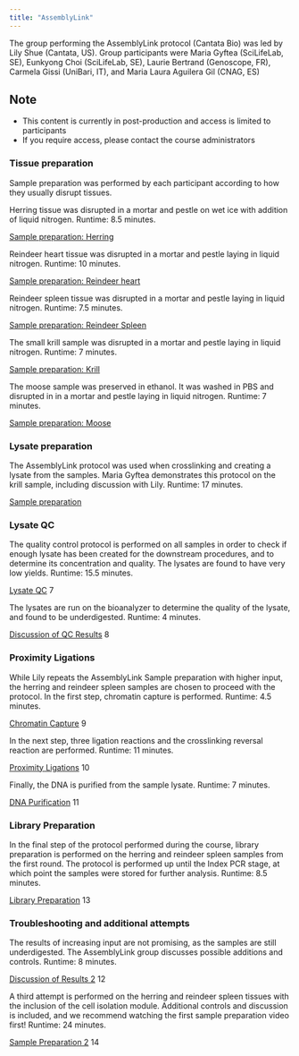 ```yaml
---
title: "AssemblyLink"
---
```


The group performing the AssemblyLink protocol (Cantata Bio) was led by Lily Shue (Cantata, US). Group participants were Maria Gyftea (SciLifeLab, SE), Eunkyong Choi (SciLifeLab, SE), Laurie Bertrand (Genoscope, FR), Carmela Gissi (UniBari, IT), and Maria Laura Aguilera Gil (CNAG, ES)

::: {.callout-caution}
## Note
- This content is currently in post-production and access is limited to participants
- If you require access, please contact the course administrators
:::

### Tissue preparation
Sample preparation was performed by each participant according to how they usually disrupt tissues.

Herring tissue was disrupted in a mortar and pestle on wet ice with addition of liquid nitrogen. Runtime: 8.5 minutes.

[Sample preparation: Herring](https://drive.google.com/file/d/1RMHJ6ZeyUOB9U1tt1SUSLXNLePQ9kK6q/view?usp=share_link)

Reindeer heart tissue was disrupted in a mortar and pestle laying in liquid nitrogen. Runtime: 10 minutes.

[Sample preparation: Reindeer heart](https://drive.google.com/file/d/1RMHJ6ZeyUOB9U1tt1SUSLXNLePQ9kK6q/view?usp=share_link)

Reindeer spleen tissue was disrupted in a mortar and pestle laying in liquid nitrogen. Runtime: 7.5 minutes.

[Sample preparation: Reindeer Spleen](https://drive.google.com/file/d/1MhB2nriZTgqXvuvgqGboufWh8752m0vN/view?usp=share_link)

The small krill sample was disrupted in a mortar and pestle laying in liquid nitrogen. Runtime: 7 minutes.

[Sample preparation: Krill](https://drive.google.com/file/d/1SyE0UxsAOxvrUekNXRUDxTY9nYIk8TE5/view?usp=share_link)

The moose sample was preserved in ethanol. It was washed in PBS and disrupted in in a mortar and pestle laying in liquid nitrogen. Runtime: 7 minutes.

[Sample preparation: Moose](https://drive.google.com/file/d/1HqSq1-1xQtSqcGBplhx9hA7anHzISHQg/view?usp=share_link)


### Lysate preparation
The AssemblyLink protocol was used when crosslinking and creating a lysate from the samples. Maria Gyftea demonstrates this protocol on the krill sample, including discussion with Lily. Runtime: 17 minutes.

[Sample preparation](https://drive.google.com/file/d/1IPzXI3UNz9-fk1QNUXuzLIjj-l36eN7v/view?usp=share_link)

### Lysate QC
The quality control protocol is performed on all samples in order to check if enough lysate has been created for the downstream procedures, and to determine its concentration and quality. The lysates are found to have very low yields. Runtime: 15.5 minutes.

[Lysate QC](https://drive.google.com/file/d/1tQ7TDlHggBew9_GcAXTs8FwZXWx361Uf/view?usp=share_link) 7

The lysates are run on the bioanalyzer to determine the quality of the lysate, and found to be underdigested. Runtime: 4 minutes.

[Discussion of QC Results](https://drive.google.com/file/d/1BKO503pT0kEbuHUxI5GG7k52EniKyMg2/view?usp=share_link) 8

### Proximity Ligations
While Lily repeats the AssemblyLink Sample preparation with higher input, the herring and reindeer spleen samples are chosen to proceed with the protocol. In the first step, chromatin capture is performed. Runtime: 4.5 minutes.

[Chromatin Capture](https://drive.google.com/file/d/1jXsMxl2Su-FTb32Rby2cZuww1YFbbHFp/view?usp=share_link) 9

In the next step, three ligation reactions and the crosslinking reversal reaction are performed. Runtime: 11 minutes.

[Proximity Ligations](https://drive.google.com/file/d/122GR9Yz37t0CWi7f3JFwTT39o8K5X2jY/view?usp=share_link) 10

Finally, the DNA is purified from the sample lysate. Runtime: 7 minutes.

[DNA Purification](https://drive.google.com/file/d/11I5Ems-GHUMMOyrOZcm4GfIj5LsS5JwY/view?usp=share_link) 11 

### Library Preparation
In the final step of the protocol performed during the course, library preparation is performed on the herring and reindeer spleen samples from the first round. The protocol is performed up until the Index PCR stage, at which point the samples were stored for further analysis. Runtime: 8.5 minutes.

[Library Preparation](https://drive.google.com/file/d/1LdDl8GlbHg3OFDhnWmmikKaiQ4Mm8bOY/view?usp=share_link) 13 

### Troubleshooting and additional attempts
The results of increasing input are not promising, as the samples are still underdigested. The AssemblyLink group discusses possible additions and controls. Runtime: 8 minutes.

[Discussion of Results 2](https://drive.google.com/file/d/1SSXPaPELuliGoKv7YFcZ9zlxOWYx4IAW/view?usp=share_link) 12

A third attempt is performed on the herring and reindeer spleen tissues with the inclusion of the cell isolation module. Additional controls and discussion is included, and we recommend watching the first sample preparation video first! Runtime: 24 minutes.

[Sample Preparation 2](https://drive.google.com/file/d/1_XtvHhtvbKxDCo7fbsZ6QCs69Tu18Ot1/view?usp=share_link) 14

